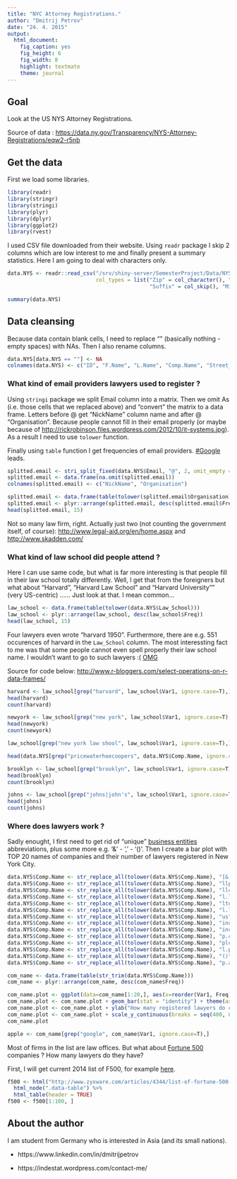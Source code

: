 ```yaml
---
title: "NYC Attorney Registrations."
author: "Dmitrij Petrov"
date: "24. 4. 2015"
output:
  html_document:
    fig_caption: yes
    fig_height: 6
    fig_width: 8
    highlight: textmate
    theme: journal
---
```


## Goal
Look at the US NYS Attorney Registrations. 

Source of data : <https://data.ny.gov/Transparency/NYS-Attorney-Registrations/eqw2-r5nb>

## Get the data

First we load some libraries.

```r
library(readr)
library(stringr)
library(stringi)
library(plyr)
library(dplyr)
library(ggplot2)
library(rvest)
```

I used CSV file downloaded from their website. Using `readr` package I skip 2 columns which are low interest to me and finally present a summary statistics. Here I am going to deal with characters only.

```r

data.NYS <- readr::read_csv("/srv/shiny-server/SemesterProject/Data/NYS_Attorney_Registrations.csv",
                            col_types = list("Zip" = col_character(), "Zip Plus Four" = col_character(), 
                                             "Suffix" = col_skip(), "Middle Name" = col_skip()))

summary(data.NYS)
```

## Data cleansing

Because data contain blank cells, I need to replace "" (basically nothing - empty spaces) with NAs. Then I also rename columns.

```r
data.NYS[data.NYS == ""] <- NA
colnames(data.NYS) <- c("ID", "F.Name", "L.Name", "Comp.Name", "Street_1", "Street_2", "City", "State", "Zip", "Zip_2", "Country", "County",  "Phone", "Email", "Year_Adm", "JDoA", "Law_School", "Status", "Next_Reg")
```

### What kind of email providers lawyers used to register ?

Using `stringi` package we split Email column into a matrix. Then we omit As (i.e. those cells that we replaced above) and "convert" the matrix to a data frame. Letters before @ get "NickName" column name and after @ "Organisation". Because people cannot fill in their email properly (or maybe because of <http://rickrobinson.files.wordpress.com/2012/10/it-systems.jpg>). As a result I need to use `tolower` function.

Finally using `table` function I get frequencies of email providers. [#Google](https://www.google.de/search?q=gmail+is+unique) leads.

```r
splitted.email <- stri_split_fixed(data.NYS$Email, "@", 2, omit_empty = NA, simplify = TRUE) 
splitted.email <- data.frame(na.omit(splitted.email))
colnames(splitted.email) <- c("NickName", "Organisation")

splitted.email <- data.frame(table(tolower(splitted.email$Organisation)))
splitted.email <- plyr::arrange(splitted.email, desc(splitted.email$Freq))
head(splitted.email, 15)
```

Not so many law firm, right. Actually just two (not counting the government itself, of course): <http://www.legal-aid.org/en/home.aspx> and <http://www.skadden.com/>

### What kind of law school did people attend ?

Here I can use same code, but what is far more interesting is that people fill in their law school totally differently. Well, I get that from the foreigners but what about "Harvard", "Harvard Law School" and "Harvard University"" (very US-centric) ...... Just look at that. I mean common... 

```r
law_school <- data.frame(table(tolower(data.NYS$Law_School)))
law_school <- plyr::arrange(law_school, desc(law_school$Freq))
head(law_school, 15)
```

Four lawyers even wrote "harvard 1950". Furthermore, there are e.g. 551 occurences of harvard in the `Law_School` column. The most interessting fact to me was that some people cannot even spell properly their law school name. I wouldn't want to go to such lawyers :(  [OMG](http://www.freemake.com/blog/wp-content/uploads/2012/08/SpellRite-1.gif)

Source for code below: <http://www.r-bloggers.com/select-operations-on-r-data-frames/>
```r
harvard <- law_school[grep("harvard", law_school$Var1, ignore.case=T),]
head(harvard)
count(harvard)

newyork <- law_school[grep("new york", law_school$Var1, ignore.case=T),]
head(newyork)
count(newyork)

law_school[grep("new york law shool", law_school$Var1, ignore.case=T),]

head(data.NYS[grep("pricewaterhoecoopers", data.NYS$Comp.Name, ignore.case=T),])

brooklyn <- law_school[grep("brooklyn", law_school$Var1, ignore.case=T),]
head(brooklyn)
count(brooklyn)

johns <- law_school[grep("johns|john's", law_school$Var1, ignore.case=T),]
head(johns)
count(johns)

```

### Where does lawyers work ?

Sadly enought, I first need to get rid of "unique" [business entities](https://en.wikipedia.org/wiki/Types_of_business_entity#United_States) abbreviations, plus some more e.g. '&' - ',' - '()'. Then I create a bar plot with TOP 20 names of companies and their number of lawyers registered in New York City.

```r
data.NYS$Comp.Name <- str_replace_all(tolower(data.NYS$Comp.Name), "[&,]", "")
data.NYS$Comp.Name <- str_replace_all(tolower(data.NYS$Comp.Name), "llp", "")
data.NYS$Comp.Name <- str_replace_all(tolower(data.NYS$Comp.Name), "llc", "")
data.NYS$Comp.Name <- str_replace_all(tolower(data.NYS$Comp.Name), "l.l.c.", "")
data.NYS$Comp.Name <- str_replace_all(tolower(data.NYS$Comp.Name), "ltd.", "")
data.NYS$Comp.Name <- str_replace_all(tolower(data.NYS$Comp.Name), "l.l.p.", "")
data.NYS$Comp.Name <- str_replace_all(tolower(data.NYS$Comp.Name), "us", "")
data.NYS$Comp.Name <- str_replace_all(tolower(data.NYS$Comp.Name), "inc.", "")
data.NYS$Comp.Name <- str_replace_all(tolower(data.NYS$Comp.Name), "inc", "")
data.NYS$Comp.Name <- str_replace_all(tolower(data.NYS$Comp.Name), "p.c.", "")
data.NYS$Comp.Name <- str_replace_all(tolower(data.NYS$Comp.Name), "plc", "")
data.NYS$Comp.Name <- str_replace_all(tolower(data.NYS$Comp.Name), "l.p.", "")
data.NYS$Comp.Name <- str_replace_all(tolower(data.NYS$Comp.Name), "()", "")
data.NYS$Comp.Name <- str_replace_all(tolower(data.NYS$Comp.Name), "p.a.", "")

com_name <- data.frame(table(str_trim(data.NYS$Comp.Name)))
com_name <- plyr::arrange(com_name, desc(com_name$Freq))

com_name.plot <- ggplot(data=com_name[1:20,], aes(x=reorder(Var1, Freq), y=Freq)) + coord_flip(ylim= c(400,830))
com_name.plot <- com_name.plot + geom_bar(stat = "identity") + theme(axis.text.y = element_text(size = 14), axis.text.x = element_text(size = 14)) 
com_name.plot <- com_name.plot + ylab("How many registered lawyers do companies have in NYC ?") + xlab("Companies")
com_name.plot <- com_name.plot + scale_y_continuous(breaks = seq(400, 830, 50))
com_name.plot
```

```r
apple <- com_name[grep("google", com_name$Var1, ignore.case=T),]

```


Most of firms in the list are law offices. But what about [Fortune 500](https://fortune.com/global500/) companies ? How many lawyers do they have? 

First, I will get current 2014 list of F500, for example [here](http://www.zyxware.com/articles/4344/list-of-fortune-500-companies-and-their-websites). 

```r
f500 <- html("http://www.zyxware.com/articles/4344/list-of-fortune-500-companies-and-their-websites") %>%
  html_node(".data-table") %>%
  html_table(header = TRUE)
f500 <- f500[1:100, ]
```




## About the author 

I am student from Germany who is interested in Asia (and its small nations).

*  https://www.linkedin.com/in/dmitrijpetrov

*  https://indestat.wordpress.com/contact-me/
